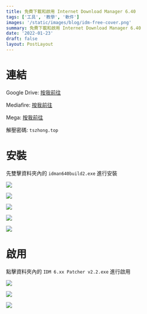 ```yaml
---
title: 免費下載和啟用 Internet Download Manager 6.40
tags: ['工具', '教學', '軟件']
images: '/static/images/blog/idm-free-cover.png'
summary: 免費下載和啟用 Internet Download Manager 6.40
date: '2022-01-23'
draft: false
layout: PostLayout
---
```


<TOCInline toc={props.toc} asDisclosure />

# 連結

Google Drive: [按我前往](https://drive.google.com/file/d/1VFjkRdTsGdfN1gl50jzCrwcG8fOToBFT/view?usp=sharing)

Mediafire: [按我前往](https://www.mediafire.com/file/refjmfxnwrl5gf2/idm.6.40.2.rar/file)

Mega: [按我前往](https://mega.nz/file/4rp0gZ6a#ojfVmY8FA9u3Q4p8N_5ZoGamfrp9fUnYtVTCrfB1lvg)

解壓密碼: `tszhong.top`

# 安裝

先雙擊資料夾內的 `idman640build2.exe` 進行安裝

![](/static/images/blog/idm-free-1.png)

![](/static/images/blog/idm-free-2.png)

![](/static/images/blog/idm-free-3.png)

![](/static/images/blog/idm-free-4.png)

![](/static/images/blog/idm-free-5.png)

# 啟用

點擊資料夾內的 `IDM 6.xx Patcher v2.2.exe` 進行啟用

![](/static/images/blog/idm-free-6.png)

![](/static/images/blog/idm-free-7.png)

![](/static/images/blog/idm-free-8.png)
